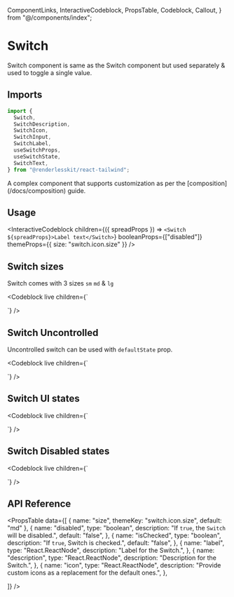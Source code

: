   ComponentLinks,
  InteractiveCodeblock,
  PropsTable,
  Codeblock,
  Callout,
} from "@/components/index";

# Switch

Switch component is same as the Switch component but used separately & used to
toggle a single value.

<ComponentLinks github="switch" theme="switch" story="forms-switch" />

## Imports

```js
import {
  Switch,
  SwitchDescription,
  SwitchIcon,
  SwitchInput,
  SwitchLabel,
  useSwitchProps,
  useSwitchState,
  SwitchText,
} from "@renderlesskit/react-tailwind";
```

<Callout>
  A complex component that supports customization as per the
  [composition](/docs/composition) guide.
</Callout>

## Usage

<InteractiveCodeblock
  children={({ spreadProps }) => `<Switch ${spreadProps}>Label text</Switch>`}
  booleanProps={["disabled"]}
  themeProps={{ size: "switch.icon.size" }}
/>

## Switch sizes

Switch comes with 3 sizes `sm` `md` & `lg`

<Codeblock
  live
  children={`
<div className="inline-flex flex-col space-y-2">
  <Switch size="sm" defaultState={false} />
  <Switch size="md" defaultState={false} />
  <Switch size="lg" defaultState={false} />
</div>
`}
/>

## Switch Uncontrolled

Uncontrolled switch can be used with `defaultState` prop.

<Codeblock
  live
  children={`
<div className="inline-flex flex-col space-y-2">
  <Switch size="md" defaultState={true} />
  <Switch size="md" defaultState={false} />
</div>
`}
/>

## Switch UI states

<Codeblock
  live
  children={`
<div className="inline-flex flex-col space-y-2 w-72">
  <Switch size="md" defaultState={false} label="Switch" />
  <Switch size="md" defaultState={false} label="Multilined label Switch, just for demonstration" />
  <Switch size="md" defaultState={false} label="Switch" description="Used when the switch is selected and will use its value for the form submission."/>
</div>
`}
/>

## Switch Disabled states

<Codeblock
  live
  children={`
<div className="flex flex-col space-y-2 w-72">
  <Switch size="md" disabled defaultState={false} />
  <Switch size="md" disabled defaultState={false} label="Switchs" />
  <Switch size="md" disabled defaultState={false} label="Used when the switch is selected and will use its value for the form submission." />
  <Switch size="md" disabled defaultState={false} label="Switchs" description="Used when the switch is selected and will use its value for the form submission."/>
</div>
`}
/>

## API Reference

<PropsTable
  data={[
    { name: "size", themeKey: "switch.icon.size", default: "md" },
    {
      name: "disabled",
      type: "boolean",
      description: "If `true`, the `Switch` will be disabled.",
      default: "false",
    },
    {
      name: "isChecked",
      type: "boolean",
      description: "If `true`, Switch is checked.",
      default: "false",
    },
    {
      name: "label",
      type: "React.ReactNode",
      description: "Label for the Switch.",
    },
    {
      name: "description",
      type: "React.ReactNode",
      description: "Description for the Switch.",
    },
    {
      name: "icon",
      type: "React.ReactNode",
      description: "Provide custom icons as a replacement for the default ones.",
    },

]} />
